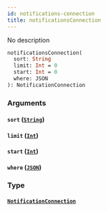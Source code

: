 ```yaml
---
id: notifications-connection
title: notificationsConnection
---
```


No description

```graphql
notificationsConnection(
  sort: String
  limit: Int = 0
  start: Int = 0
  where: JSON
): NotificationConnection

```

### Arguments

#### `sort` ([`String`](/v1/scalars/string))

#### `limit` ([`Int`](/v1/scalars/int))

#### `start` ([`Int`](/v1/scalars/int))

#### `where` ([`JSON`](/v1/scalars/json))

### Type

#### [`NotificationConnection`](/v1/objects/notification-connection)
